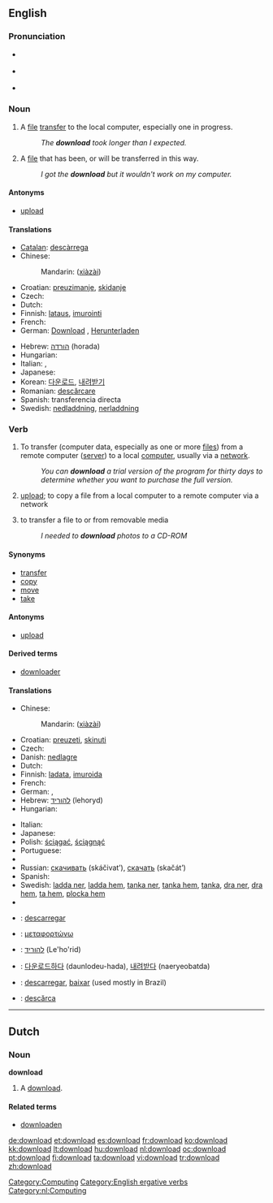 {{see|Download}}
==English==

===Pronunciation===
*{{italbrac|[[RP]]}} {{IPA|/ˌdaʊnˈləʊd/}}
*{{italbrac|US}} {{IPA|/ˈdaʊnˌloʊd/}}
*{{audio|en-us-download.ogg|Audio (US)}}

===Noun===
{{en-noun}}

# A [[file]] [[transfer]] to the local computer, especially one in progress.
#:''The '''download''' took longer than I expected.''
# A [[file]] that has been, or will be transferred in this way.
#:''I got the '''download''' but it wouldn't work on my computer.''

====Antonyms====
*[[upload]]

====Translations====
{{trans-top|file transfer to the local computer}}
* [[Catalan]]: [[descàrrega]]
* Chinese: 
*: Mandarin: {{zh-ts|下載|下载}} ([[xià]][[zài]])
* Croatian: [[preuzimanje]], [[skidanje]]
* Czech: {{t-|cs|stažení|n}}
* Dutch: {{t+|nl|download|m}}
* Finnish: [[lataus]], [[imurointi]] {{italbrac|slang}}
* French: {{t+|fr|téléchargement|m}}
* German: [[Download]] {{m}}, [[Herunterladen]] {{n}}
{{trans-mid}}
* Hebrew: [[הורדה]] (horada) {{f}}
* Hungarian: {{t|hu|letöltés}}
* Italian: {{t-|it|download|m}}, {{t+|it|scaricamento|m}}
* Japanese: {{t+|ja|ダウンロード|tr=daunrōdo|sc=Jpan}}
* Korean: [[다운로드]], [[내려받기]]
* Romanian: [[descărcare]] {{f}}
* Spanish: transferencia directa
* Swedish: [[nedladdning]], [[nerladdning]]
{{trans-bottom}}

===Verb===
{{en-verb}}

# {{transitive}}To transfer (computer data, especially as one or more [[file|files]]) from a remote computer ([[server]]) to a local [[computer]], usually via a [[network]].
#: ''You can '''download''' a trial version of the program for thirty days to determine whether you want to purchase the full version.''
# {{context|transitive|nonstandard}} [[upload]]; to copy a file from a local computer to a remote computer via a network
# {{context|transitive|nonstandard}} to transfer a file to or from removable media
#: ''I needed to '''download''' photos to a CD-ROM''

====Synonyms====
* [[transfer]] 
* [[copy]] 
* [[move]] 
* [[take]]
====Antonyms====
*[[upload]]

====Derived terms====
*[[downloader]]

====Translations====
{{trans-top|to transfer data from a remote computer to a local one}}
* Chinese: 
*: Mandarin: {{zh-ts|下載|下载}} ([[xià]][[zài]])
* Croatian: [[preuzeti]], [[skinuti]]
* Czech: {{t-|cs|stáhnout}}
* Danish: [[nedlagre]]
* Dutch: {{t+|nl|downloaden}}
* Finnish: [[ladata]], [[imuroida]] {{italbrac|slang}}
* French: {{t+|fr|télécharger}}
* German: {{t+|de|herunterladen}}, {{t+|de|downloaden}}
* Hebrew: [[להוריד]] (lehoryd)
* Hungarian: {{t+|hu|letölt}}
{{trans-mid}}
* Italian: {{t+|it|scaricare}}
* Japanese: {{t+|ja|ダウンロードする|tr=daunrōdo suru|sc=Jpan}}
* Polish: [[ściągać]], [[ściągnąć]]
* Portuguese: {{t+|pt|descarregar}}
* {{trreq|Romanian}}
* Russian: [[скачивать]] (skáčivat’), [[скачать]] (skačát’)
* Spanish: {{t+|es|descargar}}
* Swedish: [[ladda ner]], [[ladda hem]], [[tanka ner]], [[tanka hem]], [[tanka]], [[dra ner]], [[dra hem]], [[ta hem]], [[plocka hem]]
* {{trreq|Turkish}}
{{trans-bottom}}

{{checktrans-top}}
*{{ttbc|Catalan}}: [[descarregar]]
*{{ttbc|Greek}}: [[μεταφορτώνω]]
*{{ttbc|Hebrew}}: [[להוריד]] (Le'ho'rid)
{{trans-mid}}
*{{ttbc|Korean}}: [[다운로드하다]] (daunlodeu-hada), [[내려받다]] (naeryeobatda)
*{{ttbc|Portuguese}}: [[descarregar]], [[baixar]] (used mostly in Brazil)
*{{ttbc|Romanian}}: [[descărca]]
{{trans-bottom}}

[[Category:Computing]]
[[Category:English ergative verbs]]

----

==Dutch==

===Noun===
'''download''' {{m}}

# A [[#English|download]].

====Related terms====
*[[downloaden]]

[[Category:nl:Computing]]

[[de:download]]
[[et:download]]
[[es:download]]
[[fr:download]]
[[ko:download]]
[[kk:download]]
[[lt:download]]
[[hu:download]]
[[nl:download]]
[[oc:download]]
[[pt:download]]
[[fi:download]]
[[ta:download]]
[[vi:download]]
[[tr:download]]
[[zh:download]]